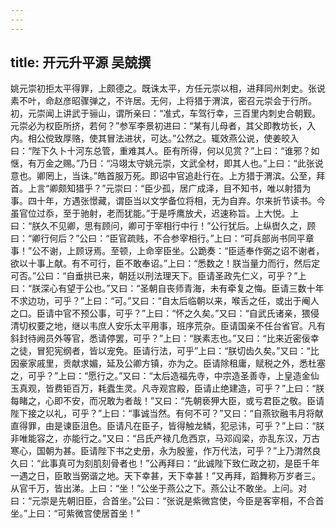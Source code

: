```yaml
---
---
---
```

title: 开元升平源 吴兢撰
---



姚元崇初拒太平得罪，上颇德之。既诛太平，方任元崇以相，进拜同州刺史。张说素不叶，命赵彦昭骤弹之，不许居。无何，上将猎于渭滨，密召元崇会于行所。初，元崇闻上讲武于骊山，谓所亲曰：“准式，车驾行幸，三百里内刺史合朝觐。元崇必为权臣所挤，若何？”参军李景初进曰：“某有儿母者，其父即教坊长，入内。相公傥致厚赂，使其冒法进状，可达。”公然之。辄效燕公说，使姜皎入曰：“陛下久卜十河东总管，重难其人。臣有所得，何以见赏？”上曰：“谁邪？如惬，有万金之赐。”乃日：“冯翊太守姚元崇，文武全材，即其人也。”上曰：“此张说意也。卿罔上，当诛。”皓首服万死。即诏中官追赴行在。上方猎于渭滨。公至，拜首。上言“卿颇知猎乎？”元崇曰：“臣少孤，居广成泽，目不知书，唯以射猎为事。四十年，方遇张憬藏，谓臣当以文学备位将相，无为自弃。尔来折节读书。今虽官位过忝，至于驰射，老而犹能。”于是呼鹰放犬，迟速称旨。上大悦。上曰：“朕久不见卿，思有顾问，卿可于宰相行中行！”公行犹后。上纵辔久之，顾曰：“卿行何后？”公曰：“臣官疏贱，不合参宰相行。”上曰：“可兵部尚书同平章事！”公不谢，上顾讶焉。至顿，上命宰臣坐。公跪奏：“臣适奉作弼之诏不谢者，欲以十事上献。有不可行，臣不敢奉诏。”上曰：“悉数之！朕当量力而行，然后定可否。”公曰：“自垂拱已来，朝廷以刑法理天下。臣请圣政先仁义，可乎？”上曰：“朕深心有望于公也。”又曰：“圣朝自丧师青海，未有牵复之悔。臣请三数十年不求边功，可乎？”上曰：“可。”又曰：“自太后临朝以来，喉舌之任，或出于阉人之口。臣请中官不预公事，可乎？”上曰：“怀之久矣。”又曰：“自武氏诸亲，猥侵清切权要之地，继以韦庶人安乐太平用事，班序荒杂。臣请国亲不任台省官。凡有斜封待阙员外等官，悉请停罢，可乎？”上曰：“朕素志也。”又曰：“比来近密佞幸之徒，冒犯宪纲者，皆以宠免。臣请行法，可乎”上曰：“朕切齿久矣。”又曰：“比因豪家戚里，贡献求媚，延及公卿方镇，亦为之。臣请除租庸，赋税之外，悉杜塞之，可乎？”上曰：“愿行之。”又曰：“太后造福先寺，中宗造圣善寺，上皇造金仙玉真观，皆费钜百万，耗蠹生灵。凡寺观宫殿，臣请止绝建造，可乎？”上曰：“朕每睹之，心即不安，而况敢为者哉！”又曰：“先朝亵狎大臣，或亏君臣之敬。臣请陛下接之以礼，可乎？”上曰：“事诚当然。有何不可？”又曰：“自燕钦融韦月将献直得罪，由是谏臣沮色。臣请凡在臣子，皆得触龙鳞，犯忌讳，可乎？”上曰：“朕非唯能容之，亦能行之。”又曰：“吕氏产禄几危西京，马邓阎梁，亦乱东汉，万古寒心，国朝为甚。臣请陛下书之史册，永为殷鉴，作万代法，可乎？”上乃潸然良久曰：“此事真可为刻肌刻骨者也！”公再拜曰：“此诚陛下致仁政之初，是臣千年一遇之日，臣敢当弼谐之地。天下幸甚，天下幸甚！”又再拜，蹈舞称万岁者三。从官千万，皆出涕。上曰：“坐！”公坐于燕公之下。燕公让不敢坐。上问。对曰：“元崇是先朝旧臣，合首坐。”公曰：“张说是紫微宫使，今臣是客宰相，不合首坐。”上曰：“可紫微宫使居首坐！”